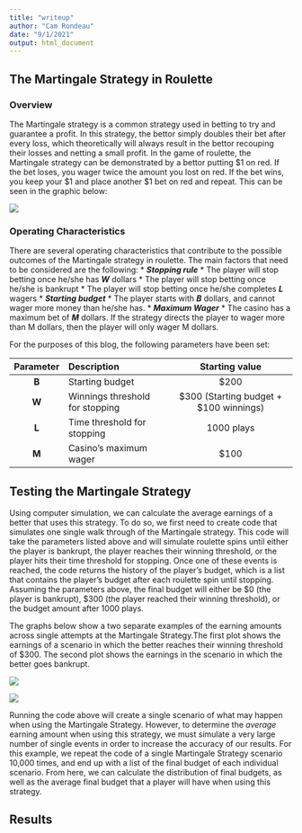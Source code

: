 ```yaml
---
title: "writeup"
author: "Cam Rondeau"
date: "9/1/2021"
output: html_document
---
```


## The Martingale Strategy in Roulette

### Overview
The Martingale strategy is a common strategy used in betting to try and guarantee a profit. In this strategy, the bettor simply doubles their bet after every loss, which theoretically will always result in the bettor recouping their losses and netting a small profit. In the game of roulette, the Martingale strategy can be demonstrated by a bettor putting $1 on red. If the bet loses, you wager twice the amount you lost on red. If the bet wins, you keep your $1 and place another $1 bet on red and repeat. This can be seen in the graphic below:

![](./martingale-strategy.svg)

### Operating Characteristics
There are several operating characteristics that contribute to the possible outcomes of the Martingale strategy in roulette. The main factors that need to be considered are the following:
* ***Stopping rule***
  * The player will stop betting once he/she has ***W*** dollars
  * The player will stop betting once he/she is bankrupt
  * The player will stop betting once he/she completes ***L*** wagers
* ***Starting budget***
  * The player starts with ***B*** dollars, and cannot wager more money than he/she has.
* ***Maximum Wager***
  * The casino has a maximum bet of ***M*** dollars. If the strategy directs the player to wager more than M dollars, then the player will only wager M dollars.
  

For the purposes of this blog, the following parameters have been set:

| Parameter | Description                     |             Starting value             |
|:---------:|:--------------------------------|:--------------------------------------:|
|   **B**   | Starting budget                 |                  $200                  |
|   **W**   | Winnings threshold for stopping | $300 (Starting budget + $100 winnings) |
|   **L**   | Time threshold for stopping     |               1000 plays               |
|   **M**   | Casino’s maximum wager          |                  $100                  |


## Testing the Martingale Strategy
Using computer simulation, we can calculate the average earnings of a better that uses this strategy. To do so, we first need to create code that simulates one single walk through of the Martingale strategy. This code will take the parameters listed above and will simulate roulette spins until either the player is bankrupt, the player reaches their winning threshold, or the player hits their time threshold for stopping. Once one of these events is reached, the code returns the history of the player's budget, which is a list that contains the player's budget after each roulette spin until stopping. Assuming the parameters above, the final budget will either be $0 (the player is bankrupt), $300 (the player reached their winning threshold), or the budget amount after 1000 plays.

The graphs below show a two separate examples of the earning amounts across single attempts at the Martingale Strategy.The first plot shows the earnings of a scenario in which the better reaches their winning threshold of $300. The second plot shows the earnings in the scenario in which the better goes bankrupt.

![](./winner.svg)

![](./loser.svg) 

Running the code above will create a single scenario of what may happen when using the Martingale Strategy. However, to determine the *average* earning amount when using this strategy, we must simulate a very large number of single events in order to increase the accuracy of our results. For this example, we repeat the code of a single Martingale Strategy scenario 10,000 times, and end up with a list of the final budget of each individual scenario. From here, we can calculate the distribution of final budgets, as well as the average final budget that a player will have when using this strategy.

## Results


